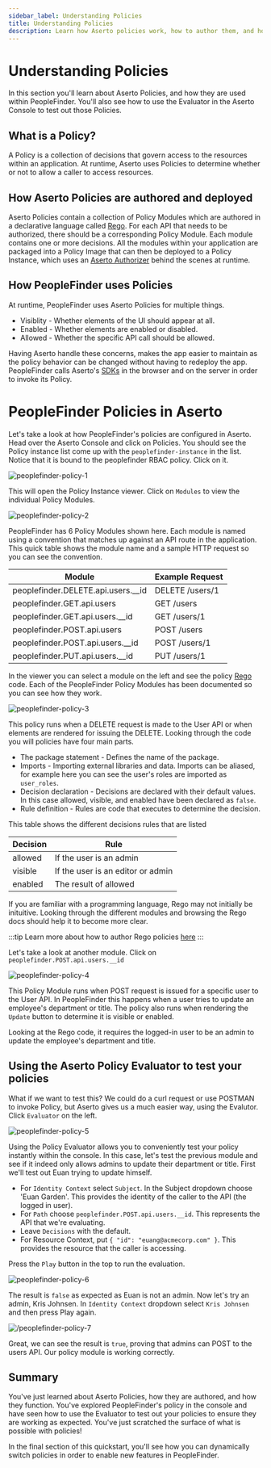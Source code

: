 ```yaml
---
sidebar_label: Understanding Policies
title: Understanding Policies
description: Learn how Aserto policies work, how to author them, and how they are used in PeopleFinder.
---
```


# Understanding Policies

In this section you'll learn about Aserto Policies, and how they are used within PeopleFinder. You'll also see how to use the Evaluator in the Aserto Console to test out those Policies.

## What is a Policy?

A Policy is a collection of decisions that govern access to the resources within an application. At runtime, Aserto uses Policies to determine whether or not to allow a caller to access resources.

## How Aserto Policies are authored and deployed

Aserto Policies contain a collection of Policy Modules which are authored in a declarative language called [Rego](https://www.openpolicyagent.org/docs/latest/policy-language/). For each API that needs to be authorized, there should be a corresponding Policy Module. Each module contains one or more decisions. All the modules within your application are packaged into a Policy Image that can then be deployed to a Policy Instance, which uses an [Aserto Authorizer](/docs/overview/authorizer) behind the scenes at runtime.

## How PeopleFinder uses Policies

At runtime, PeopleFinder uses Aserto Policies for multiple things. 

* Visiblity - Whether elements of the UI should appear at all.
* Enabled - Whether elements are enabled or disabled.
* Allowed - Whether the specific API call should be allowed.

Having Aserto handle these concerns, makes the app easier to maintain as the policy behavior can be changed without having to redeploy the app. PeopleFinder calls Aserto's [SDKs](/docs/software-development-kits/overview) in the browser and on the server in order to invoke its Policy.

# PeopleFinder Policies in Aserto

Let's take a look at how PeopleFinder's policies are configured in Aserto. Head over the Aserto Console and click on Policies. You should see the Policy instance list come up with the `peoplefinder-instance` in the list. Notice that it is bound to the peoplefinder RBAC policy. Click on it.

![peoplefinder-policy-1](/peoplefinder-policy-1.png)

This will open the Policy Instance viewer. Click on `Modules` to view the individual Policy Modules.

![peoplefinder-policy-2](/peoplefinder-policy-2.png)

PeopleFinder has 6 Policy Modules shown here. Each module is named using a convention that matches up against an API route in the application. This quick table shows the module name and a sample HTTP request so you can see the convention.

|Module                                |Example Request                                    |
|--------------------------------------|---------------------------------------------------|
|peoplefinder.DELETE.api.users.__id    | DELETE /users/1                                   |
|peoplefinder.GET.api.users            | GET /users                                        |
|peoplefinder.GET.api.users.__id       | GET /users/1                                      |
|peoplefinder.POST.api.users           | POST /users                                       |
|peoplefinder.POST.api.users.__id      | POST /users/1                                     |
|peoplefinder.PUT.api.users.__id       | PUT /users/1                                      |

In the viewer you can select a module on the left and see the policy [Rego](https://www.openpolicyagent.org/docs/latest/policy-language/) code. Each of the PeopleFinder Policy Modules has been documented so you can see how they work.

![peoplefinder-policy-3](/peoplefinder-policy-3.png)

This policy runs when a DELETE request is made to the User API or when elements are rendered for issuing the DELETE. Looking through the code you will policies have four main parts. 

* The package statement - Defines the name of the package. 
* Imports - Importing external libraries and data. Imports can be aliased, for example here you can see the user's roles are imported as `user_roles`.
* Decision declaration - Decisions are declared with their default values. In this case allowed, visible, and enabled have been declared as `false`. 
* Rule definition - Rules are code that executes to determine the decision.

This table shows the different decisions rules that are listed

|Decision | Rule                                                                           |
|---------|--------------------------------------------------------------------------------| 
|allowed  | If the user is an admin                                                        |
|visible  | If the user is an editor or admin                                              |
|enabled  | The result of allowed                                                          |

If you are familiar with a programming language, Rego may not initially be inituitive. Looking through the different modules and browsing the Rego docs should help it to become more clear.

:::tip
Learn more about how to author Rego policies [here](/docs/overview/policy)
:::

Let's take a look at another module. Click on `peoplefinder.POST.api.users.__id`

![peoplefinder-policy-4](/peoplefinder-policy-4.png)

This Policy Module runs when POST request is issued for a specific user to the User API. In PeopleFinder this happens when a user tries to update an employee's department or title. The policy also runs when rendering the `Update` button to determine it is visible or enabled.

Looking at the Rego code, it requires the logged-in user to be an admin to update the employee's department and title.

## Using the Aserto Policy Evaluator to test your policies

What if we want to test this? We could do a curl request or use POSTMAN to invoke Policy, but Aserto gives us a much easier way, using the Evalutor. Click `Evaluator` on the left.

![peoplefinder-policy-5](/peoplefinder-policy-5.png)

Using the Policy Evaluator allows you to conveniently test your policy instantly within the console. In this case, let's test the previous module and see if it indeed only allows admins to update their department or title. First we'll test out Euan trying to update himself.

* For `Identity Context` select `Subject`. In the Subject dropdown choose 'Euan Garden'. This provides the identity of the caller to the API (the logged in user).
* For `Path` choose `peoplefinder.POST.api.users.__id`. This represents the API that we're evaluating.
* Leave `Decisions` with the default.
* For Resource Context, put ```{ "id": "euang@acmecorp.com" }```. This provides the resource that the caller is accessing.

Press the `Play` button in the top to run the evaluation. 

![peoplefinder-policy-6](/peoplefinder-policy-6.png)

The result is `false` as expected as Euan is not an admin. Now let's try an admin, Kris Johnsen. In `Identity Context` dropdown select `Kris Johnsen` and then press Play again. 

![/peoplefinder-policy-7](/peoplefinder-policy-7.png)

Great, we can see the result is `true`, proving that admins can POST to the users API. Our policy module is working correctly.

## Summary

You've just learned about Aserto Policies, how they are authored, and how they function. You've explored PeopleFinder's policy in the console and have seen how to use the Evaluator to test out your policies to ensure they are working as expected. You've just scratched the surface of what is possible with policies!

In the final section of this quickstart, you'll see how you can dynamically switch policies in order to enable new features in PeopleFinder.


